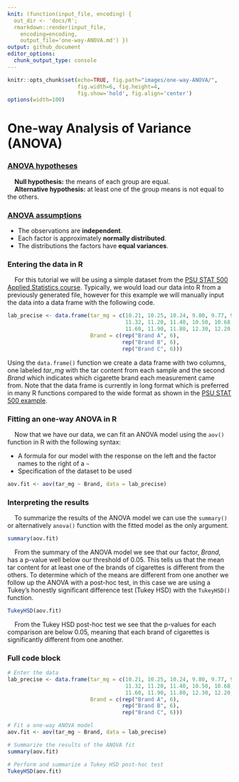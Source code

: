 ```yaml
---
knit: (function(input_file, encoding) {
  out_dir <- 'docs/R';
  rmarkdown::render(input_file,
    encoding=encoding,
    output_file='one-way-ANOVA.md') })
output: github_document
editor_options:
  chunk_output_type: console
---
```

  
```r
knitr::opts_chunk$set(echo=TRUE, fig.path="images/one-way-ANOVA/",
                      fig.width=6, fig.height=4,
                      fig.show='hold', fig.align='center')
options(width=100)
```

# One-way Analysis of Variance (ANOVA)

### [ANOVA hypotheses](https://online.stat.psu.edu/stat500/lesson/10/10.2)

&nbsp;&nbsp;&nbsp;&nbsp;**Null hypothesis:** the means of each group are equal.  
&nbsp;&nbsp;&nbsp;&nbsp;**Alternative hypothesis:** at least one of the group means is not equal to the others.

### [ANOVA assumptions](https://online.stat.psu.edu/stat500/lesson/10/10.2/10.2.1)

- The observations are **independent**.
- Each factor is approximately **normally distributed**.
- The distributions the factors have **equal variances**.

### Entering the data in R

&nbsp;&nbsp;&nbsp;&nbsp;For this tutorial we will be using a simple dataset from the [PSU STAT 500 Applied Statistics course](https://online.stat.psu.edu/stat500/lesson/10/10.1). Typically, we would load our data into R from a previously generated file, however for this example we will manually input the data into a data frame with the following code.

```r
lab_precise <- data.frame(tar_mg = c(10.21, 10.25, 10.24, 9.80, 9.77, 9.73,
                                     11.32, 11.20, 11.40, 10.50, 10.68, 10.90,
                                     11.60, 11.90, 11.80, 12.30, 12.20, 12.20),
                          Brand = c(rep("Brand A", 6),
                                    rep("Brand B", 6),
                                    rep("Brand C", 6)))
```

Using the `data.frame()` function we create a data frame with two columns, one labeled *tar_mg* with the tar content from each sample and the second *Brand* which indicates which cigarette brand each measurement came from.  Note that the data frame is currently in long format which is preferred in many R functions compared to the wide format as shown in the [PSU STAT 500 example](https://online.stat.psu.edu/stat500/lesson/10/10.1).

### Fitting an one-way ANOVA in R

&nbsp;&nbsp;&nbsp;&nbsp;Now that we have our data, we can fit an ANOVA model using the `aov()` function in R with the following syntax:

- A formula for our model with the response on the left and the factor names to the right of a `~`
- Specification of the dataset to be used

```r
aov.fit <- aov(tar_mg ~ Brand, data = lab_precise)
```

### Interpreting the results

&nbsp;&nbsp;&nbsp;&nbsp;To summarize the results of the ANOVA model we can use the `summary()` or alternatively `anova()` function with the fitted model as the only argument.

```r
summary(aov.fit)
```

&nbsp;&nbsp;&nbsp;&nbsp;From the summary of the ANOVA model we see that our factor, *Brand*, has a p-value well below our threshold of 0.05. This tells us that the mean tar content for at least one of the brands of cigarettes is different from the others. To determine which of the means are different from one another we follow up the ANOVA with a post-hoc test, in this case we are using a Tukey's honestly significant difference test (Tukey HSD) with the `TukeyHSD()` function.

```r
TukeyHSD(aov.fit)
```

&nbsp;&nbsp;&nbsp;&nbsp;From the Tukey HSD post-hoc test we see that the p-values for each comparison are below 0.05, meaning that each brand of cigarettes is significantly different from one another.

### Full code block

```r
# Enter the data
lab_precise <- data.frame(tar_mg = c(10.21, 10.25, 10.24, 9.80, 9.77, 9.73,
                                     11.32, 11.20, 11.40, 10.50, 10.68, 10.90,
                                     11.60, 11.90, 11.80, 12.30, 12.20, 12.20),
                          Brand = c(rep("Brand A", 6),
                                    rep("Brand B", 6),
                                    rep("Brand C", 6)))

# Fit a one-way ANOVA model
aov.fit <- aov(tar_mg ~ Brand, data = lab_precise)

# Summarize the results of the ANOVA fit
summary(aov.fit)

# Perform and summarize a Tukey HSD post-hoc test
TukeyHSD(aov.fit)
```